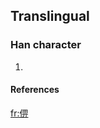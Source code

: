 ==Translingual==

===Han character===
{{Han char|rn=9|rad=人|as=08|sn=10|four=|canj=人田一中 (OWML)}}

# {{defn|Han}}

====References====
{{Han ref|kx=0109.171|dkj=|dj=|hdz=|uh=346D|ud=13421|bh=|bd=}}



[[fr:㑭]]